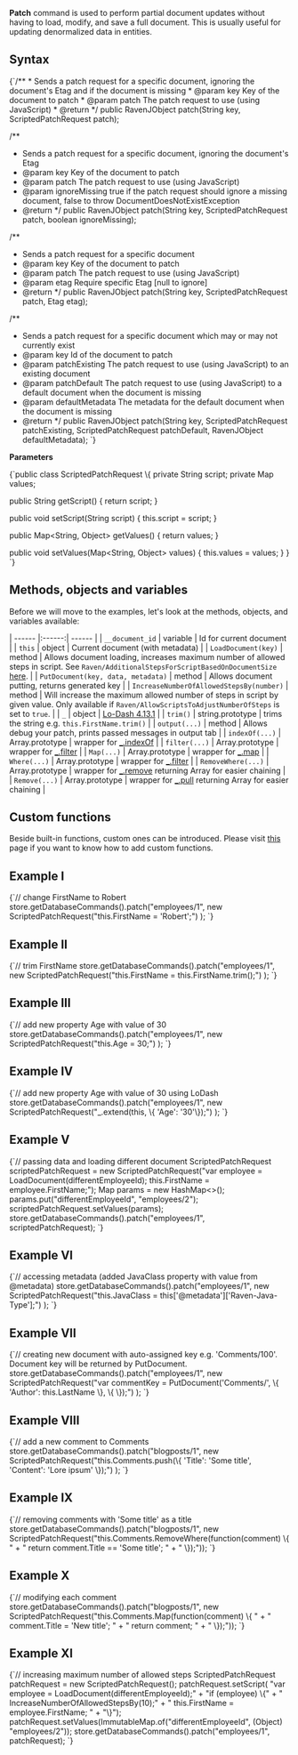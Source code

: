 
**Patch** command is used to perform partial document updates without having to load, modify, and save a full document. This is usually useful for updating denormalized data in entities.

## Syntax

<TabItem value="patch_1" label="patch_1">
<CodeBlock language="java">
{`/**
 * Sends a patch request for a specific document, ignoring the document's Etag and  if the document is missing
 * @param key Key of the document to patch
 * @param patch The patch request to use (using JavaScript)
 * @return
 */
public RavenJObject patch(String key, ScriptedPatchRequest patch);

/**
 * Sends a patch request for a specific document, ignoring the document's Etag
 * @param key Key of the document to patch
 * @param patch The patch request to use (using JavaScript)
 * @param ignoreMissing true if the patch request should ignore a missing document, false to throw DocumentDoesNotExistException
 * @return
 */
public RavenJObject patch(String key, ScriptedPatchRequest patch, boolean ignoreMissing);

/**
 * Sends a patch request for a specific document
 * @param key Key of the document to patch
 * @param patch The patch request to use (using JavaScript)
 * @param etag Require specific Etag [null to ignore]
 * @return
 */
public RavenJObject patch(String key, ScriptedPatchRequest patch, Etag etag);

/**
 * Sends a patch request for a specific document which may or may not currently exist
 * @param key Id of the document to patch
 * @param patchExisting The patch request to use (using JavaScript) to an existing document
 * @param patchDefault The patch request to use (using JavaScript)  to a default document when the document is missing
 * @param defaultMetadata The metadata for the default document when the document is missing
 * @return
 */
public RavenJObject patch(String key, ScriptedPatchRequest patchExisting, ScriptedPatchRequest patchDefault, RavenJObject defaultMetadata);
`}
</CodeBlock>
</TabItem>

**Parameters**

<TabItem value="scriptedpatchrequest" label="scriptedpatchrequest">
<CodeBlock language="java">
{`public class ScriptedPatchRequest \{
  private String script;
  private Map<String, Object> values;

  public String getScript() \{
    return script;
  \}

  public void setScript(String script) \{
    this.script = script;
  \}

  public Map<String, Object> getValues() \{
    return values;
  \}

  public void setValues(Map<String, Object> values) \{
    this.values = values;
  \}
\}
`}
</CodeBlock>
</TabItem>

## Methods, objects and variables

Before we will move to the examples, let's look at the methods, objects, and variables available:

| ------ |:------:| ------ |
| `__document_id` | variable | Id for current document |
| `this` | object | Current document (with metadata) |
| `LoadDocument(key)` | method | Allows document loading, increases maximum number of allowed steps in script. See `Raven/AdditionalStepsForScriptBasedOnDocumentSize` [here](../../../server/configuration/configuration-options.mdx#javascript-parser). |
| `PutDocument(key, data, metadata)` | method | Allows document putting, returns generated key |
| `IncreaseNumberOfAllowedStepsBy(number)` | method | Will increase the maximum allowed number of steps in script by given value. Only available if `Raven/AllowScriptsToAdjustNumberOfSteps` is set to `true`. |
| `_` | object | [Lo-Dash 4.13.1](https://github.com/lodash/lodash/blob/4.13.1/doc/README.md) |
| `trim()` | string.prototype | trims the string e.g. `this.FirstName.trim()` |
| `output(...)` | method | Allows debug your patch, prints passed messages in output tab |
| `indexOf(...)` | Array.prototype | wrapper for [_.indexOf](https://github.com/lodash/lodash/blob/2.4.1/doc/README.md#_indexofarray-value-fromindex0) |
| `filter(...)` | Array.prototype | wrapper for [_.filter](https://github.com/lodash/lodash/blob/2.4.1/doc/README.md#_filtercollection-callbackidentity-thisarg) |
| `Map(...)` | Array.prototype | wrapper for [_.map](https://github.com/lodash/lodash/blob/2.4.1/doc/README.md#_mapcollection-callbackidentity-thisarg) |
| `Where(...)` | Array.prototype | wrapper for [_.filter](https://github.com/lodash/lodash/blob/2.4.1/doc/README.md#_filtercollection-callbackidentity-thisarg) |
| `RemoveWhere(...)` | Array.prototype | wrapper for [_.remove](https://github.com/lodash/lodash/blob/2.4.1/doc/README.md#_removearray-callbackidentity-thisarg) returning Array for easier chaining |
| `Remove(...)` | Array.prototype | wrapper for [_.pull](https://github.com/lodash/lodash/blob/2.4.1/doc/README.md#_pullarray-value) returning Array for easier chaining |

## Custom functions

Beside built-in functions, custom ones can be introduced. Please visit [this](../../../studio/overview/settings/custom-functions.mdx) page if you want to know how to add custom functions.

## Example I

<TabItem value="patch_2" label="patch_2">
<CodeBlock language="java">
{`// change FirstName to Robert
store.getDatabaseCommands().patch("employees/1",
  new ScriptedPatchRequest("this.FirstName = 'Robert';")
);
`}
</CodeBlock>
</TabItem>

## Example II

<TabItem value="patch_3" label="patch_3">
<CodeBlock language="java">
{`// trim FirstName
store.getDatabaseCommands().patch("employees/1",
  new ScriptedPatchRequest("this.FirstName = this.FirstName.trim();")
);
`}
</CodeBlock>
</TabItem>

## Example III

<TabItem value="patch_4" label="patch_4">
<CodeBlock language="java">
{`// add new property Age with value of 30
store.getDatabaseCommands().patch("employees/1",
  new ScriptedPatchRequest("this.Age = 30;")
);
`}
</CodeBlock>
</TabItem>

## Example IV

<TabItem value="patch_5" label="patch_5">
<CodeBlock language="java">
{`// add new property Age with value of 30 using LoDash
store.getDatabaseCommands().patch("employees/1",
  new ScriptedPatchRequest("_.extend(this, \{ 'Age': '30'\});")
);
`}
</CodeBlock>
</TabItem>

## Example V

<TabItem value="patch_6" label="patch_6">
<CodeBlock language="java">
{`// passing data and loading different document
ScriptedPatchRequest scriptedPatchRequest =
  new ScriptedPatchRequest("var employee = LoadDocument(differentEmployeeId); this.FirstName = employee.FirstName;");
Map<String, Object> params = new HashMap<>();
params.put("differentEmployeeId", "employees/2");
scriptedPatchRequest.setValues(params);
store.getDatabaseCommands().patch("employees/1", scriptedPatchRequest);
`}
</CodeBlock>
</TabItem>

## Example VI

<TabItem value="patch_7" label="patch_7">
<CodeBlock language="java">
{`// accessing metadata (added JavaClass property with value from @metadata)
store.getDatabaseCommands().patch("employees/1",
  new ScriptedPatchRequest("this.JavaClass = this['@metadata']['Raven-Java-Type'];")
);
`}
</CodeBlock>
</TabItem>

## Example VII

<TabItem value="patch_8" label="patch_8">
<CodeBlock language="java">
{`// creating new document with auto-assigned key e.g. 'Comments/100'. Document key will be returned by PutDocument.
store.getDatabaseCommands().patch("employees/1",
  new ScriptedPatchRequest("var commentKey = PutDocument('Comments/', \{ 'Author': this.LastName \}, \{ \});")
);
`}
</CodeBlock>
</TabItem>

## Example VIII

<TabItem value="patch_9" label="patch_9">
<CodeBlock language="java">
{`// add a new comment to Comments
store.getDatabaseCommands().patch("blogposts/1",
  new ScriptedPatchRequest("this.Comments.push(\{ 'Title': 'Some title', 'Content': 'Lore ipsum' \});")
);
`}
</CodeBlock>
</TabItem>

## Example IX

<TabItem value="patch_1_0" label="patch_1_0">
<CodeBlock language="java">
{`// removing comments with 'Some title' as a title
store.getDatabaseCommands().patch("blogposts/1",
  new ScriptedPatchRequest("this.Comments.RemoveWhere(function(comment) \{ " +
                           "           return comment.Title == 'Some title'; " +
                           "       \});"));
`}
</CodeBlock>
</TabItem>

## Example X

<TabItem value="patch_1_1" label="patch_1_1">
<CodeBlock language="java">
{`// modifying each comment
store.getDatabaseCommands().patch("blogposts/1",
  new ScriptedPatchRequest("this.Comments.Map(function(comment) \{ " +
                           "           comment.Title = 'New title'; " +
                           "           return comment; " +
                           "       \});"));
`}
</CodeBlock>
</TabItem>

## Example XI

<TabItem value="patch_1_2" label="patch_1_2">
<CodeBlock language="java">
{`// increasing maximum number of allowed steps
ScriptedPatchRequest patchRequest = new ScriptedPatchRequest();
patchRequest.setScript(
    "var employee = LoadDocument(differentEmployeeId);"
        + "if (employee) \{"
        + "  IncreaseNumberOfAllowedStepsBy(10);"
        + "  this.FirstName = employee.FirstName; "
        + "\}");
patchRequest.setValues(ImmutableMap.of("differentEmployeeId", (Object) "employees/2"));
store.getDatabaseCommands().patch("employees/1", patchRequest);
`}
</CodeBlock>
</TabItem>


